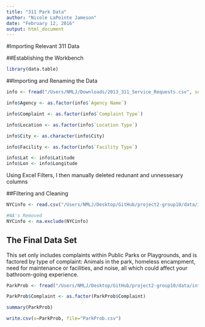 ```yaml
---
title: "311 Park Data"
author: "Nicole LaPointe Jameson"
date: "February 12, 2016"
output: html_document
---
```


#Importing Relevant 311 Data

##Establishing the Workbench
```r
library(data.table)
```

##Importing and Renaming the Data

```r
info <- fread("/Users/NMLJ/Downloads/2013_311_Service_Requests.csv", select=c("Agency Name","Complaint Type","Location Type", "City", "Facility Type", "Latitude", "Longitude"))

info$Agency <- as.factor(info$`Agency Name`)

info$Complaint <- as.factor(info$`Complaint Type`)

info$Location <- as.factor(info$`Location Type`)

info$City <- as.character(info$City)

info$Facility <- as.factor(info$`Facility Type`)

info$Lat <- info$Latitude
info$Lon <- info$Longitude
```

Using Excel Filters, I then manually deleted redunant and unnessesary columns

##Filtering and Cleaning
```r
NYCinfo <- read.csv("/Users/NMLJ/Desktop/GitHub/project2-group10/data/infoFiltered.csv", header=TRUE, skipNul = TRUE)

#NA's Removed
NYCinfo <- na.exclude(NYCinfo)
```

## The Final Data Set

This set only includes complaints within Public Parks or Playgrounds, and is factored by type of complaint: Animals in the park, homeless encampment, need for maintenance or facilities, and noise, all which could affect your bathroom-going experience.

```r
ParkProb <- fread("/Users/NMLJ/Desktop/GitHub/project2-group10/data/infoFiltered.csv", select = c("Complaint", "Lat","Lon"))

ParkProb$Complaint <- as.factor(ParkProb$Complaint)

summary(ParkProb)

write.csv(x=ParkProb, file="ParkProb.csv")
```

